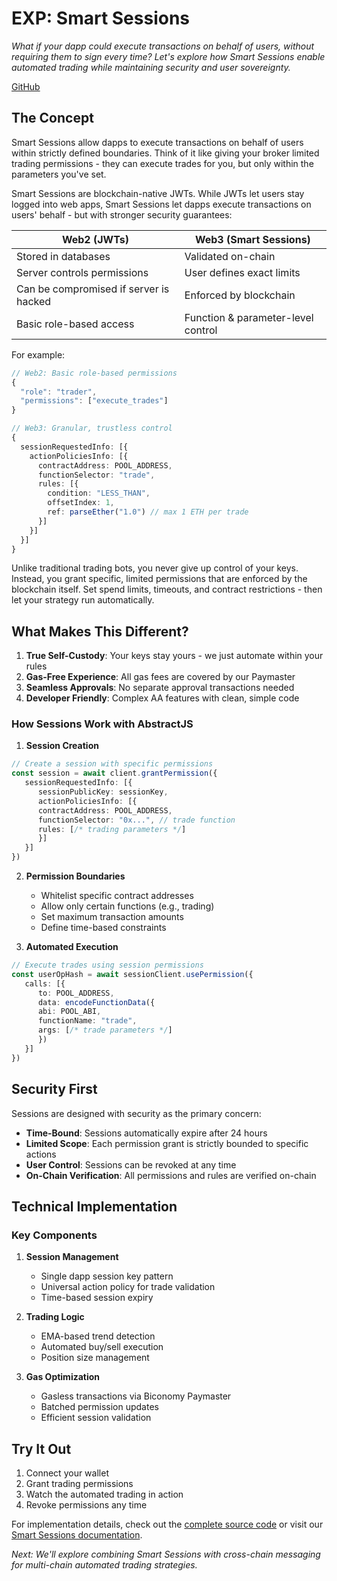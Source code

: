 
# EXP: Smart Sessions

*What if your dapp could execute transactions on behalf of users, without requiring them to sign every time? Let's explore how Smart Sessions enable automated trading while maintaining security and user sovereignty.*

[GitHub](https://github.com/bcnmy/examples/tree/main/nextjs-demo-smart-sessions) 

<SmartSessionsDemo/>

## The Concept

Smart Sessions allow dapps to execute transactions on behalf of users within strictly defined boundaries. Think of it like giving your broker limited trading permissions - they can execute trades for you, but only within the parameters you've set.

Smart Sessions are blockchain-native JWTs. While JWTs let users stay logged into web apps, Smart Sessions let dapps execute transactions on users' behalf - but with stronger security guarantees:

| Web2 (JWTs) | Web3 (Smart Sessions) |
|-------------|----------------------|
| Stored in databases | Validated on-chain |
| Server controls permissions | User defines exact limits |
| Can be compromised if server is hacked | Enforced by blockchain |
| Basic role-based access | Function & parameter-level control |

For example:
```typescript
// Web2: Basic role-based permissions
{
  "role": "trader",
  "permissions": ["execute_trades"]
}

// Web3: Granular, trustless control
{
  sessionRequestedInfo: [{
    actionPoliciesInfo: [{
      contractAddress: POOL_ADDRESS,
      functionSelector: "trade",
      rules: [{ 
        condition: "LESS_THAN",
        offsetIndex: 1,
        ref: parseEther("1.0") // max 1 ETH per trade
      }]
    }]
  }]
}
```

Unlike traditional trading bots, you never give up control of your keys. Instead, you grant specific, limited permissions that are enforced by the blockchain itself. Set spend limits, timeouts, and contract restrictions - then let your strategy run automatically.

## What Makes This Different?

1. **True Self-Custody**: Your keys stay yours - we just automate within your rules
2. **Gas-Free Experience**: All gas fees are covered by our Paymaster
3. **Seamless Approvals**: No separate approval transactions needed
4. **Developer Friendly**: Complex AA features with clean, simple code


### How Sessions Work with AbstractJS

1. **Session Creation**

```typescript
// Create a session with specific permissions
const session = await client.grantPermission({
   sessionRequestedInfo: [{
      sessionPublicKey: sessionKey,
      actionPoliciesInfo: [{
      contractAddress: POOL_ADDRESS,
      functionSelector: "0x...", // trade function
      rules: [/* trading parameters */]
      }]
   }]
})
```

2. **Permission Boundaries**
   - Whitelist specific contract addresses
   - Allow only certain functions (e.g., trading)
   - Set maximum transaction amounts
   - Define time-based constraints

3. **Automated Execution**

```typescript
// Execute trades using session permissions
const userOpHash = await sessionClient.usePermission({
   calls: [{
      to: POOL_ADDRESS,
      data: encodeFunctionData({
      abi: POOL_ABI,
      functionName: "trade",
      args: [/* trade parameters */]
      })
   }]
})
```

## Security First

Sessions are designed with security as the primary concern:

- **Time-Bound**: Sessions automatically expire after 24 hours
- **Limited Scope**: Each permission grant is strictly bounded to specific actions
- **User Control**: Sessions can be revoked at any time
- **On-Chain Verification**: All permissions and rules are verified on-chain

## Technical Implementation

### Key Components

1. **Session Management**
   - Single dapp session key pattern
   - Universal action policy for trade validation
   - Time-based session expiry

2. **Trading Logic**
   - EMA-based trend detection
   - Automated buy/sell execution
   - Position size management

3. **Gas Optimization**
   - Gasless transactions via Biconomy Paymaster
   - Batched permission updates
   - Efficient session validation

## Try It Out

1. Connect your wallet
2. Grant trading permissions
3. Watch the automated trading in action
4. Revoke permissions any time

For implementation details, check out the [complete source code](https://github.com/bcnmy/examples/tree/main/nextjs-demo-smart-sessions) or visit our [Smart Sessions documentation](/modules/validators/smartSessions).

*Next: We'll explore combining Smart Sessions with cross-chain messaging for multi-chain automated trading strategies.*